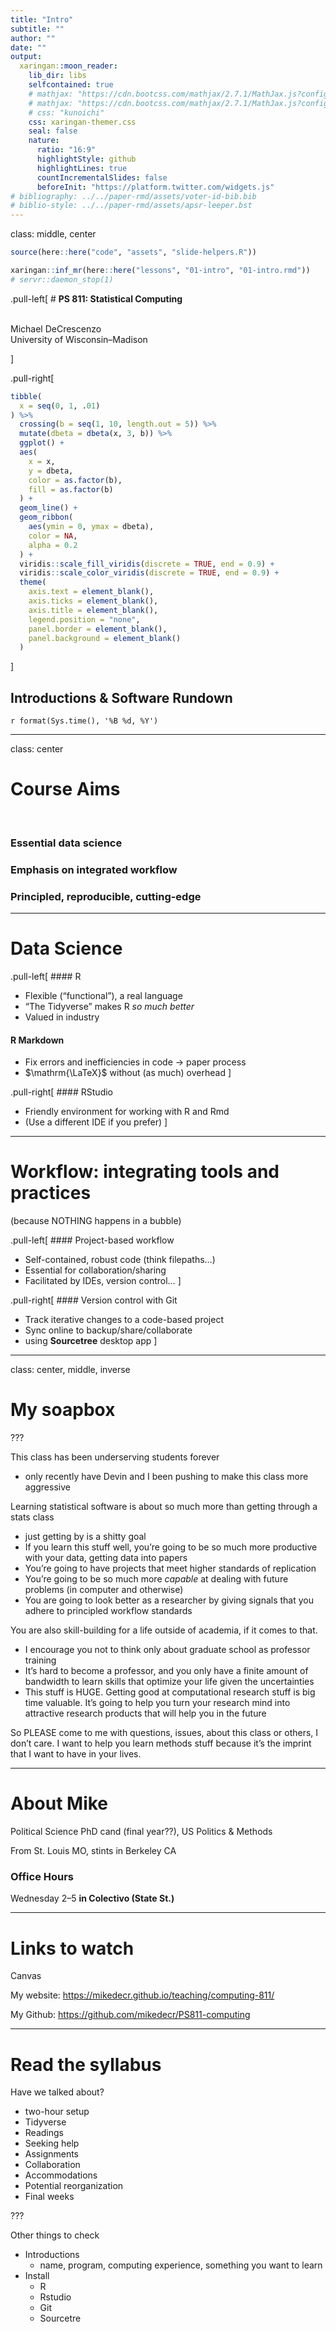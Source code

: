 ```yaml
---
title: "Intro"
subtitle: ""
author: ""
date: ""
output:
  xaringan::moon_reader:
    lib_dir: libs
    selfcontained: true
    # mathjax: "https://cdn.bootcss.com/mathjax/2.7.1/MathJax.js?config=TeX-MML-AM_HTMLorMML"
    # mathjax: "https://cdn.bootcss.com/mathjax/2.7.1/MathJax.js?config=TeX-MML-AM_SVG"
    # css: "kunoichi"
    css: xaringan-themer.css
    seal: false
    nature:
      ratio: "16:9"
      highlightStyle: github
      highlightLines: true
      countIncrementalSlides: false
      beforeInit: "https://platform.twitter.com/widgets.js"
# bibliography: ../../paper-rmd/assets/voter-id-bib.bib
# biblio-style: ../../paper-rmd/assets/apsr-leeper.bst
---
```


class: middle, center


```r
source(here::here("code", "assets", "slide-helpers.R"))
```

```r
xaringan::inf_mr(here::here("lessons", "01-intro", "01-intro.rmd"))
# servr::daemon_stop(1)
```


.pull-left[
# **PS 811: Statistical Computing**

<br>
Michael DeCrescenzo
<br>
University of Wisconsin–Madison

]

.pull-right[
```r
tibble(
  x = seq(0, 1, .01)
) %>%
  crossing(b = seq(1, 10, length.out = 5)) %>%
  mutate(dbeta = dbeta(x, 3, b)) %>%
  ggplot() +
  aes(
    x = x, 
    y = dbeta, 
    color = as.factor(b), 
    fill = as.factor(b)
  ) +
  geom_line() +
  geom_ribbon(
    aes(ymin = 0, ymax = dbeta),
    color = NA,
    alpha = 0.2
  ) +
  viridis::scale_fill_viridis(discrete = TRUE, end = 0.9) +
  viridis::scale_color_viridis(discrete = TRUE, end = 0.9) +
  theme(
    axis.text = element_blank(),
    axis.ticks = element_blank(),
    axis.title = element_blank(),
    legend.position = "none",
    panel.border = element_blank(),
    panel.background = element_blank()
  ) 
```

]

## Introductions & Software Rundown

`r format(Sys.time(), '%B %d, %Y')`



---

class: center

# Course Aims

<br>

### Essential data science

### Emphasis on integrated workflow

### Principled, reproducible, cutting-edge



---

# Data Science

.pull-left[
#### R

- Flexible ("functional"), a real language
- "The Tidyverse" makes R _so much better_
- Valued in industry


#### R Markdown

- Fix errors and inefficiencies in code $\rightarrow$ paper process
- $\mathrm{\LaTeX}$ without (as much) overhead
]

.pull-right[
#### RStudio

- Friendly environment for working with R and Rmd
- (Use a different IDE if you prefer)
]

---

# Workflow: integrating tools and practices

(because NOTHING happens in a bubble)

.pull-left[
#### Project-based workflow

- Self-contained, robust code (think filepaths...)
- Essential for collaboration/sharing
- Facilitated by IDEs, version control...
]


.pull-right[
#### Version control with Git

- Track iterative changes to a code-based project
- Sync online to backup/share/collaborate
- using **Sourcetree** desktop app
]

---

class: center, middle, inverse

# My soapbox

???

This class has been underserving students forever

- only recently have Devin and I been pushing to make this class more aggressive

Learning statistical software is about so much more than getting through a stats class

- just getting by is a shitty goal
- If you learn this stuff well, you're going to be so much more productive with your data, getting data into papers
- You're going to have projects that meet higher standards of replication
- You're going to be so much more _capable_ at dealing with future problems (in computer and otherwise)
- You are going to look better as a researcher by giving signals that you adhere to principled workflow standards

You are also skill-building for a life outside of academia, if it comes to that.

- I encourage you not to think only about graduate school as professor training
- It's hard to become a professor, and you only have a finite amount of bandwidth to learn skills that optimize your life given the uncertainties
- This stuff is HUGE. Getting good at computational research stuff is big time valuable. It's going to help you turn your research mind into attractive research products that will help you in the future

So PLEASE come to me with questions, issues, about this class or others, I don't care. I want to help you learn methods stuff because it's the imprint that I want to have in your lives.

---

# About Mike

Political Science PhD cand (final year??), US Politics & Methods

From St. Louis MO, stints in Berkeley CA


### Office Hours

Wednesday 2–5 **in Colectivo (State St.)**

---

# Links to watch

Canvas

My website: <https://mikedecr.github.io/teaching/computing-811/>

My Github: <https://github.com/mikedecr/PS811-computing>

---

# Read the syllabus

Have we talked about?

- two-hour setup
- Tidyverse
- Readings
- Seeking help
- Assignments
- Collaboration
- Accommodations
- Potential reorganization
- Final weeks


???

Other things to check

- Introductions
    - name, program, computing experience, something you want to learn
- Install
    - R
    - Rstudio
    - Git
    - Sourcetre



